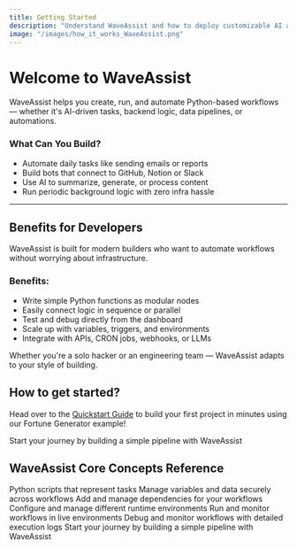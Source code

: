 ```yaml
---
title: Getting Started
description: "Understand WaveAssist and how to deploy customizable AI assistants quickly and reliably."
image: "/images/how_it_works_WaveAssist.png"
---
```


# Welcome to WaveAssist

WaveAssist helps you create, run, and automate Python-based workflows — whether it's AI-driven tasks, backend logic, data pipelines, or automations.

### What Can You Build?

- Automate daily tasks like sending emails or reports
- Build bots that connect to GitHub, Notion or Slack
- Use AI to summarize, generate, or process content
- Run periodic background logic with zero infra hassle

---

## Benefits for Developers

WaveAssist is built for modern builders who want to automate workflows without worrying about infrastructure.

### Benefits:

- Write simple Python functions as modular nodes
- Easily connect logic in sequence or parallel
- Test and debug directly from the dashboard
- Scale up with variables, triggers, and environments
- Integrate with APIs, CRON jobs, webhooks, or LLMs

Whether you're a solo hacker or an engineering team — WaveAssist adapts to your style of building.

## How to get started?

Head over to the [Quickstart Guide](./quickstart) to build your first project in minutes using our Fortune Generator example!

<Card title="Quick Start" icon="rocket" href="./quickstart">
	Start your journey by building a simple pipeline with WaveAssist
</Card>

## WaveAssist Core Concepts Reference

<CardGroup cols={3}>
	<Card title="Nodes" icon="diagram-project" href="./core-concepts/nodes">
		Python scripts that represent tasks
	</Card>
	<Card title="Variables" icon="database" href="./core-concepts/data">
		Manage variables and data securely across workflows
	</Card>
	<Card title="Packages" icon="box" href="./core-concepts/packages">
		Add and manage dependencies for your workflows
	</Card>
	<Card title="Environments" icon="cubes" href="./core-concepts/environments">
		Configure and manage different runtime environments
	</Card>
	<Card title="Deployments" icon="cloud" href="./core-concepts/deployments">
		Run and monitor workflows in live environments
	</Card>
	<Card title="Logs" icon="file-lines" href="./core-concepts/logs">
		Debug and monitor workflows with detailed execution logs
	</Card>
</CardGroup>

<Card title="Quick Start" icon="rocket" href="./quickstart">
	Start your journey by building a simple pipeline with WaveAssist
</Card>
